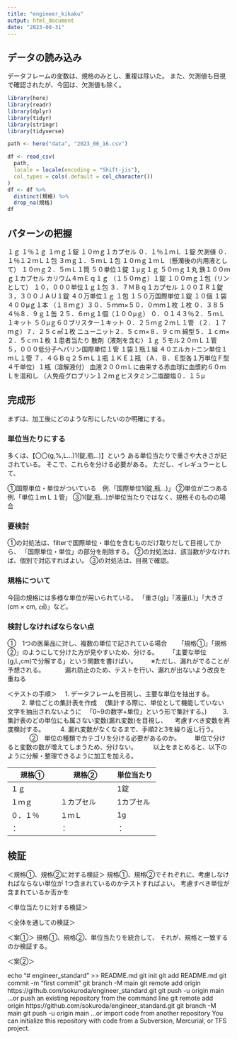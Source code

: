 ---
title: "engineer_kikaku"
output: html_document
date: "2023-08-31"
---

## データの読み込み
データフレームの変数は、規格のみとし、重複は除いた。
また、欠測値も目視で確認されたが、今回は、欠測値も除く。
```{r message=FALSE,warning=FALSE}
library(here)
library(readr)
library(dplyr)
library(tidyr)
library(stringr)
library(tidyverse)
```
```{r}
path <- here("data", "2023_06_16.csv")

df <- read_csv(
  path,
  locale = locale(encoding = "Shift-jis"),
  col_types = cols(.default = col_character())
) 
df <- df %>% 
  distinct(規格) %>% 
  drop_na(規格)
df
```

## パターンの把握

１ｇ
１％１ｇ
１ｍｇ１錠
１０ｍｇ１カプセル
０．１％１ｍＬ
１錠
欠測値
０．１％１２ｍＬ１包
３ｍｇ１．５ｍＬ１包
１０ｍｇ１ｍＬ（懸濁後の内用液として）
１０ｍｇ２．５ｍＬ１筒
５０単位１錠
１μｇ１ｇ
５０ｍｇ１丸
鉄１００ｍｇ１カプセル
カリウム４ｍＥｑ１ｇ
（１５０ｍｇ）１錠
１００ｍｇ１包（リンとして）
１０，０００単位１ｇ１包
３．７ＭＢｑ１カプセル
１００ＩＲ１錠
３，３００ＪＡＵ１錠
４０万単位１ｇ
１包
１５０万国際単位１錠
１０個
１袋
４００μｇ１本
（１８ｍｇ）３０．５ｍｍ×５０．０ｍｍ１枚
１枚
０．３８５４％８．９ｇ１缶
２５．６ｍｇ１個（１００μｇ）
０．０１４３％２．５ｍＬ１キット
５０μｇ６０ブリスター１キット
０．２５ｍｇ２ｍＬ１管
（２．１７ｍｇ）７．２５ｃ㎡１枚
ニューニット２．５ｃｍ×８．９ｃｍ
綿型５．１ｃｍ×２．５ｃｍ１枚
１患者当たり
散剤（液剤を含む）１ｇ
５モル２０ｍＬ１管
５，０００低分子ヘパリン国際単位１管
１袋１瓶１組
４０エルカトニン単位１ｍＬ１管
７．４ＧＢｑ２５ｍＬ１瓶
１ＫＥ１瓶
（Ａ．Ｂ．Ｅ型各１万単位Ｆ型４千単位）１瓶（溶解液付）
血液２００ｍＬに由来する赤血球に血漿約６０ｍＬを混和し
（人免疫グロブリン１２ｍｇヒスタミン二塩酸塩０．１５μ


## 完成形
まずは、加工後にどのような形にしたいのか明確にする。

### 単位当たりにする
多くは、【〇〇(g,%,L...)1(錠,瓶...)】という
ある単位当たりで重さや大きさが記されている。
そこで、これらを分ける必要がある。
ただし、イレギュラーとして、

①国際単位・単位がついている　例.「国際単位1(錠,瓶...)」
②単位が二つある　例.「単位１ｍＬ１管」
③1(錠,瓶...)が単位当たりではなく、規格そのものの場合

### 要検討
①の対処法は、filterで国際単位・単位を含むものだけ取りだして目視してから、
「国際単位・単位」の部分を削除する。
②の対処法は、該当数が少なければ、個別で対応すればよい。
③の対処法は、目視で確認。


### 規格について
今回の規格には多様な単位が用いられている。
「重さ(g)」「液量(L)」「大きさ(cm × cm, ㎤)」など。

### 検討しなければならない点
①　1つの医薬品に対し、複数の単位で記されている場合
　　「規格①」「規格②」のようにして分けた方が見やすいため、分ける。
　　「主要な単位(g,L,cm)で分解する」という関数を書けばい。
　　※ただし、漏れがでることが予想される。
　　　漏れ防止のため、テストを行い、漏れが出ないよう改良を重ねる

＜テストの手順＞
　1. データフレームを目視し、主要な単位を抽出する。
　
　2. 単位ごとの集計表を作成
　(集計する際に、単位として機能していない文字を抽出されないように
　「0~9の数字+単位」という形で集計する。)
　
　3. 集計表のどの単位にも属さない変数(漏れ変数)を目視し、
　考慮すべき変数を再度検討する。
　
　4. 漏れ変数がなくなるまで、手順2と3を繰り返し行う。
　
　　
②　単位の種類でカテゴリを分ける必要があるのか。
　　単位で分けると変数の数が増えてしまうため、分けない。
　　
以上をまとめると、以下のように分解・整理できるように加工を加える。

| 規格①      | 規格②          |単位当たり|
|-------------|-------------------|------------|
| １ｇ   　　　|　　　　　　　   |1錠|
| １ｍｇ　　　 | １カプセル |1カプセル|
| ０．１％  | １ｍＬ           |1g|
| ：  | ：           |：|

## 検証
＜規格①、規格②に対する検証＞
規格①、規格②でそれぞれに、考慮しなければならない単位が
1つ含まれているのかテストすればよい。
考慮すべき単位が含まれているか否かを

＜単位当たりに対する検証＞

＜全体を通しての検証＞


＜案①＞
規格①、規格②、単位当たりを統合して、
それが、規格と一致するのか検証する。

＜案②＞

echo "# engineer_standard" >> README.md
git init
git add README.md
git commit -m "first commit"
git branch -M main
git remote add origin https://github.com/sokuroda/engineer_standard.git
git push -u origin main
…or push an existing repository from the command line
git remote add origin https://github.com/sokuroda/engineer_standard.git
git branch -M main
git push -u origin main
…or import code from another repository
You can initialize this repository with code from a Subversion, Mercurial, or TFS project.












　　








